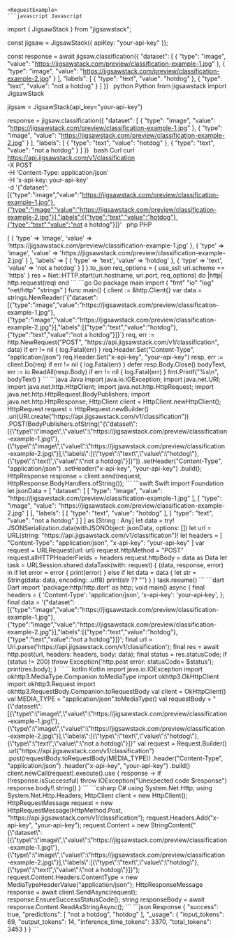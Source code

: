 
    <RequestExample>
    ```javascript Javascript
import { JigsawStack } from "jigsawstack";

const jigsaw = JigsawStack({ apiKey: "your-api-key" });

const response = await jigsaw.classification({
      "dataset": [
            {
                  "type": "image",
                  "value": "https://jigsawstack.com/preview/classification-example-1.jpg"
            },
            {
                  "type": "image",
                  "value": "https://jigsawstack.com/preview/classification-example-2.jpg"
            }
      ],
      "labels": [
            {
                  "type": "text",
                  "value": "hotdog"
            },
            {
                  "type": "text",
                  "value": "not a hotdog"
            }
      ]
})
    ```
    ```python Python
from jigsawstack import JigsawStack

jigsaw = JigsawStack(api_key="your-api-key")

response = jigsaw.classification({
      "dataset": [
            {
                  "type": "image",
                  "value": "https://jigsawstack.com/preview/classification-example-1.jpg"
            },
            {
                  "type": "image",
                  "value": "https://jigsawstack.com/preview/classification-example-2.jpg"
            }
      ],
      "labels": [
            {
                  "type": "text",
                  "value": "hotdog"
            },
            {
                  "type": "text",
                  "value": "not a hotdog"
            }
      ]
})
    ```
    ```bash Curl
curl https://api.jigsawstack.com/v1/classification \
 -X POST \
 -H 'Content-Type: application/json' \
 -H 'x-api-key: your-api-key' \
 -d '{"dataset":[{"type":"image","value":"https://jigsawstack.com/preview/classification-example-1.jpg"},{"type":"image","value":"https://jigsawstack.com/preview/classification-example-2.jpg"}],"labels":[{"type":"text","value":"hotdog"},{"type":"text","value":"not a hotdog"}]}'
    ```
    ```php PHP
<?php
$ch = curl_init();
curl_setopt($ch, CURLOPT_URL, 'https://api.jigsawstack.com/v1/classification');
curl_setopt($ch, CURLOPT_RETURNTRANSFER, true);
curl_setopt($ch, CURLOPT_CUSTOMREQUEST, 'POST');
curl_setopt($ch, CURLOPT_HTTPHEADER, [
    'Content-Type: application/json',
    'x-api-key: your-api-key',
]);
curl_setopt($ch, CURLOPT_POSTFIELDS, '{"dataset":[{"type":"image","value":"https://jigsawstack.com/preview/classification-example-1.jpg"},{"type":"image","value":"https://jigsawstack.com/preview/classification-example-2.jpg"}],"labels":[{"type":"text","value":"hotdog"},{"type":"text","value":"not a hotdog"}]}');

$response = curl_exec($ch);

curl_close($ch);

    ```
    ```ruby Ruby
require 'net/http'
require 'json'

uri = URI('https://api.jigsawstack.com/v1/classification')
req = Net::HTTP::Post.new(uri)
req.content_type = 'application/json'
req['x-api-key'] = 'your-api-key'

req.body = {
  'dataset' => [
    {
      'type' => 'image',
      'value' => 'https://jigsawstack.com/preview/classification-example-1.jpg'
    },
    {
      'type' => 'image',
      'value' => 'https://jigsawstack.com/preview/classification-example-2.jpg'
    }
  ],
  'labels' => [
    {
      'type' => 'text',
      'value' => 'hotdog'
    },
    {
      'type' => 'text',
      'value' => 'not a hotdog'
    }
  ]
}.to_json

req_options = {
  use_ssl: uri.scheme == 'https'
}
res = Net::HTTP.start(uri.hostname, uri.port, req_options) do |http|
  http.request(req)
end

    ```
    ```go Go
package main

import (
	"fmt"
	"io"
	"log"
	"net/http"
	"strings"
)

func main() {
	client := &http.Client{}
	var data = strings.NewReader(`{"dataset":[{"type":"image","value":"https://jigsawstack.com/preview/classification-example-1.jpg"},{"type":"image","value":"https://jigsawstack.com/preview/classification-example-2.jpg"}],"labels":[{"type":"text","value":"hotdog"},{"type":"text","value":"not a hotdog"}]}`)
	req, err := http.NewRequest("POST", "https://api.jigsawstack.com/v1/classification", data)
	if err != nil {
		log.Fatal(err)
	}
	req.Header.Set("Content-Type", "application/json")
	req.Header.Set("x-api-key", "your-api-key")
	resp, err := client.Do(req)
	if err != nil {
		log.Fatal(err)
	}
	defer resp.Body.Close()
	bodyText, err := io.ReadAll(resp.Body)
	if err != nil {
		log.Fatal(err)
	}
	fmt.Printf("%s\n", bodyText)
}

    ```
    ```java Java
import java.io.IOException;
import java.net.URI;
import java.net.http.HttpClient;
import java.net.http.HttpRequest;
import java.net.http.HttpRequest.BodyPublishers;
import java.net.http.HttpResponse;

HttpClient client = HttpClient.newHttpClient();

HttpRequest request = HttpRequest.newBuilder()
    .uri(URI.create("https://api.jigsawstack.com/v1/classification"))
    .POST(BodyPublishers.ofString("{\"dataset\":[{\"type\":\"image\",\"value\":\"https://jigsawstack.com/preview/classification-example-1.jpg\"},{\"type\":\"image\",\"value\":\"https://jigsawstack.com/preview/classification-example-2.jpg\"}],\"labels\":[{\"type\":\"text\",\"value\":\"hotdog\"},{\"type\":\"text\",\"value\":\"not a hotdog\"}]}"))
    .setHeader("Content-Type", "application/json")
    .setHeader("x-api-key", "your-api-key")
    .build();

HttpResponse<String> response = client.send(request, HttpResponse.BodyHandlers.ofString());

    ```
    ```swift Swift
import Foundation

let jsonData = [
    "dataset": [
        [
            "type": "image",
            "value": "https://jigsawstack.com/preview/classification-example-1.jpg"
        ],
        [
            "type": "image",
            "value": "https://jigsawstack.com/preview/classification-example-2.jpg"
        ]
    ],
    "labels": [
        [
            "type": "text",
            "value": "hotdog"
        ],
        [
            "type": "text",
            "value": "not a hotdog"
        ]
    ]
] as [String : Any]
let data = try! JSONSerialization.data(withJSONObject: jsonData, options: [])

let url = URL(string: "https://api.jigsawstack.com/v1/classification")!
let headers = [
    "Content-Type": "application/json",
    "x-api-key": "your-api-key"
]

var request = URLRequest(url: url)
request.httpMethod = "POST"
request.allHTTPHeaderFields = headers
request.httpBody = data as Data

let task = URLSession.shared.dataTask(with: request) { (data, response, error) in
    if let error = error {
        print(error)
    } else if let data = data {
        let str = String(data: data, encoding: .utf8)
        print(str ?? "")
    }
}

task.resume()

    ```
    ```dart Dart
import 'package:http/http.dart' as http;

void main() async {
  final headers = {
    'Content-Type': 'application/json',
    'x-api-key': 'your-api-key',
  };

  final data = '{"dataset":[{"type":"image","value":"https://jigsawstack.com/preview/classification-example-1.jpg"},{"type":"image","value":"https://jigsawstack.com/preview/classification-example-2.jpg"}],"labels":[{"type":"text","value":"hotdog"},{"type":"text","value":"not a hotdog"}]}';

  final url = Uri.parse('https://api.jigsawstack.com/v1/classification');

  final res = await http.post(url, headers: headers, body: data);
  final status = res.statusCode;
  if (status != 200) throw Exception('http.post error: statusCode= $status');

  print(res.body);
}

    ```
    ```kotlin Kotlin
import java.io.IOException
import okhttp3.MediaType.Companion.toMediaType
import okhttp3.OkHttpClient
import okhttp3.Request
import okhttp3.RequestBody.Companion.toRequestBody

val client = OkHttpClient()

val MEDIA_TYPE = "application/json".toMediaType()

val requestBody = "{\"dataset\":[{\"type\":\"image\",\"value\":\"https://jigsawstack.com/preview/classification-example-1.jpg\"},{\"type\":\"image\",\"value\":\"https://jigsawstack.com/preview/classification-example-2.jpg\"}],\"labels\":[{\"type\":\"text\",\"value\":\"hotdog\"},{\"type\":\"text\",\"value\":\"not a hotdog\"}]}"

val request = Request.Builder()
  .url("https://api.jigsawstack.com/v1/classification")
  .post(requestBody.toRequestBody(MEDIA_TYPE))
  .header("Content-Type", "application/json")
  .header("x-api-key", "your-api-key")
  .build()

client.newCall(request).execute().use { response ->
  if (!response.isSuccessful) throw IOException("Unexpected code $response")
  response.body!!.string()
}

    ```
    ```csharp C#
using System.Net.Http;
using System.Net.Http.Headers;

HttpClient client = new HttpClient();

HttpRequestMessage request = new HttpRequestMessage(HttpMethod.Post, "https://api.jigsawstack.com/v1/classification");

request.Headers.Add("x-api-key", "your-api-key");

request.Content = new StringContent("{\"dataset\":[{\"type\":\"image\",\"value\":\"https://jigsawstack.com/preview/classification-example-1.jpg\"},{\"type\":\"image\",\"value\":\"https://jigsawstack.com/preview/classification-example-2.jpg\"}],\"labels\":[{\"type\":\"text\",\"value\":\"hotdog\"},{\"type\":\"text\",\"value\":\"not a hotdog\"}]}");
request.Content.Headers.ContentType = new MediaTypeHeaderValue("application/json");

HttpResponseMessage response = await client.SendAsync(request);
response.EnsureSuccessStatusCode();
string responseBody = await response.Content.ReadAsStringAsync();

    ```
    </RequestExample>
    <ResponseExample>
    ```json Response
{
      "success": true,
      "predictions": [
            "not a hotdog",
            "hotdog"
      ],
      "_usage": {
            "input_tokens": 69,
            "output_tokens": 14,
            "inference_time_tokens": 3370,
            "total_tokens": 3453
      }
}
    ```
    </ResponseExample>
    
    